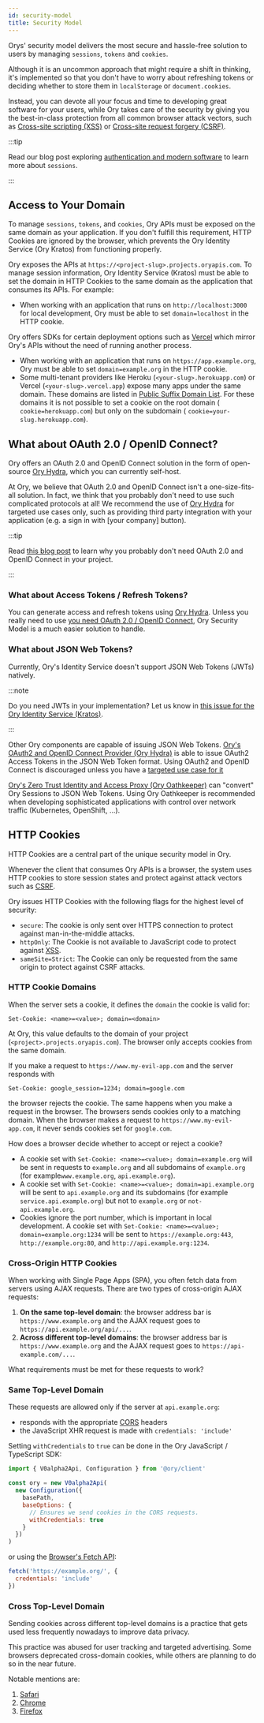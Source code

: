 ```yaml
---
id: security-model
title: Security Model
---
```


Orys' security model delivers the most secure and hassle-free solution to users by managing `sessions`, `tokens` and `cookies`.

Although it is an uncommon approach that might require a shift in thinking, it's implemented so that you don't have to worry about
refreshing tokens or deciding whether to store them in `localStorage` or `document.cookies`.

Instead, you can devote all your focus and time to developing great software for your users, while Ory takes care of the security
by giving you the best-in-class protection from all common browser attack vectors, such as
[Cross-site scripting (XSS)](https://owasp.org/www-community/attacks/xss/) or
[Cross-site request forgery (CSRF)](https://owasp.org/www-community/attacks/csrf/).

:::tip

Read our blog post exploring [authentication and modern software](https://www.ory.sh/auth-and-modern-software/) to learn more
about `sessions`.

:::

## Access to Your Domain

To manage `sessions`, `tokens`, and `cookies`, Ory APIs must be exposed on the same domain as your application. If you don't
fulfill this requirement, HTTP Cookies are ignored by the browser, which prevents the Ory Identity Service (Ory Kratos) from
functioning properly.

Ory exposes the APIs at `https://<project-slug>.projects.oryapis.com`. To manage session information, Ory Identity Service
(Kratos) must be able to set the domain in HTTP Cookies to the same domain as the application that consumes its APIs. For example:

- When working with an application that runs on `http://localhost:3000` for local development, Ory must be able to set
  `domain=localhost` in the HTTP cookie.

Ory offers SDKs for certain deployment options such as [Vercel](guides/protect-page-login/nextjs.mdx) which mirror Ory's APIs
without the need of running another process.

- When working with an application that runs on `https://app.example.org`, Ory must be able to set `domain=example.org` in the
  HTTP cookie.
- Some multi-tenant providers like Heroku (`<your-slug>.herokuapp.com`) or Vercel (`<your-slug>.vercel.app`) expose many apps
  under the same domain. These domains are listed in
  [Public Suffix Domain List](https://publicsuffix.org/list/public_suffix_list.dat). For these domains it is not possible to set a
  cookie on the root domain ( `cookie=herokuapp.com`) but only on the subdomain ( `cookie=your-slug.herokuapp.com`).

## What about OAuth 2.0 / OpenID Connect?

Ory offers an OAuth 2.0 and OpenID Connect solution in the form of open-source [Ory Hydra](https://github.com/ory/hydra), which
you can currently self-host.

At Ory, we believe that OAuth 2.0 and OpenID Connect isn't a one-size-fits-all solution. In fact, we think that you probably don't
need to use such complicated protocols at all! We recommend the use of [Ory Hydra](https://github.com/ory/hydra) for targeted use
cases only, such as providing third party integration with your application (e.g. a sign in with [your company] button).

:::tip

Read [this blog post](https://www.ory.sh/oauth2-openid-connect-do-you-need-use-cases-examples/) to learn why you probably don't
need OAuth 2.0 and OpenID Connect in your project.

:::

### What about Access Tokens / Refresh Tokens?

You can generate access and refresh tokens using [Ory Hydra](https://github.com/ory/hydra). Unless you really need to use
[you need OAuth 2.0 / OpenID Connect](https://www.ory.sh/oauth2-openid-connect-do-you-need-use-cases-examples/), Ory Security
Model is a much easier solution to handle.

### What about JSON Web Tokens?

Currently, Ory's Identity Service doesn't support JSON Web Tokens (JWTs) natively.

:::note

Do you need JWTs in your implementation? Let us know in
[this issue for the Ory Identity Service (Kratos)](https://github.com/ory/kratos/issues/2487).

:::

Other Ory components are capable of issuing JSON Web Tokens.
[Ory's OAuth2 and OpenID Connect Provider (Ory Hydra)](https://www.ory.sh/hydra) is able to issue OAuth2 Access Tokens in the JSON
Web Token format. Using OAuth2 and OpenID Connect is discouraged unless you have a
[targeted use case for it](https://www.ory.sh/oauth2-openid-connect-do-you-need-use-cases-examples/)

[Ory's Zero Trust Identity and Access Proxy (Ory Oathkeeper)](https://www.ory.sh/oathkeeper) can "convert" Ory Sessions to JSON
Web Tokens. Using Ory Oathkeeper is recommended when developing sophisticated applications with control over network traffic
(Kubernetes, OpenShift, ...).

## HTTP Cookies

HTTP Cookies are a central part of the unique security model in Ory.

Whenever the client that consumes Ory APIs is a browser, the system uses HTTP cookies to store session states and protect against
attack vectors such as [CSRF](https://owasp.org/www-community/attacks/csrf).

Ory issues HTTP Cookies with the following flags for the highest level of security:

- `secure`: The cookie is only sent over HTTPS connection to protect against man-in-the-middle attacks.
- `httpOnly`: The Cookie is not available to JavaScript code to protect against
  [XSS](https://owasp.org/www-community/attacks/xss/).
- `sameSite=Strict`: The Cookie can only be requested from the same origin to protect against CSRF attacks.

### HTTP Cookie Domains

When the server sets a cookie, it defines the `domain` the cookie is valid for:

```
Set-Cookie: <name>=<value>; domain=<domain>
```

At Ory, this value defaults to the domain of your project (`<project>.projects.oryapis.com`). The browser only accepts cookies
from the same domain.

If you make a request to `https://www.my-evil-app.com` and the server responds with

```
Set-Cookie: google_session=1234; domain=google.com
```

the browser rejects the cookie. The same happens when you make a request in the browser. The browsers sends cookies only to a
matching domain. When the browser makes a request to `https://www.my-evil-app.com`, it never sends cookies set for `google.com`.

How does a browser decide whether to accept or reject a cookie?

- A cookie set with `Set-Cookie: <name>=<value>; domain=example.org` will be sent in requests to `example.org` and all subdomains
  of `example.org` (for example`www.example.org`, `api.example.org`).
- A cookie set with `Set-Cookie: <name>=<value>; domain=api.example.org` will be sent to `api.example.org` and its subdomains (for
  example `service.api.example.org`) but not to `example.org` or `not-api.example.org`.
- Cookies ignore the port number, which is important in local development. A cookie set with
  `Set-Cookie: <name>=<value>; domain=example.org:1234` will be sent to `https://example.org:443`, `http://example.org:80`, and
  `http://api.example.org:1234`.

### Cross-Origin HTTP Cookies

When working with Single Page Apps (SPA), you often fetch data from servers using AJAX requests. There are two types of
cross-origin AJAX requests:

1. **On the same top-level domain**: the browser address bar is `https://www.example.org` and the AJAX request goes to
   `https://api.example.org/api/...`.
2. **Across different top-level domains**: the browser address bar is `https://www.example.org` and the AJAX request goes to
   `https://api-example.com/...`.

What requirements must be met for these requests to work?

### Same Top-Level Domain

These requests are allowed only if the server at `api.example.org`:

- responds with the appropriate [CORS](https://developer.mozilla.org/en-US/docs/Web/HTTP/CORS) headers
- the JavaScript XHR request is made with `credentials: 'include'`

Setting `withCredentials` to `true` can be done in the Ory JavaScript / TypeScript SDK:

```js
import { V0alpha2Api, Configuration } from '@ory/client'

const ory = new V0alpha2Api(
  new Configuration({
    basePath,
    baseOptions: {
      // Ensures we send cookies in the CORS requests.
      withCredentials: true
    }
  })
)
```

or using the [Browser's Fetch API](https://developer.mozilla.org/en-US/docs/Web/API/Fetch_API):

```js
fetch('https://example.org/', {
  credentials: 'include'
})
```

### Cross Top-Level Domain

Sending cookies across different top-level domains is a practice that gets used less frequently nowadays to improve data privacy.

This practice was abused for user tracking and targeted advertising. Some browsers deprecated cross-domain cookies, while others
are planning to do so in the near future.

Notable mentions are:

1. [Safari](https://www.infoq.com/news/2020/04/safari-third-party-cookies-block/)
2. [Chrome](https://www.adexchanger.com/privacy/google-will-limit-cross-site-tracking-in-chrome-by-default-starting-in-february/)
3. [Firefox](https://www.theverge.com/2019/6/4/18650363/firefox-block-trackers-default-enhanced-tracking-protection)

